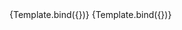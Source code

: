 

<Meta title="Design System/ReferenceList" component={ReferenceList} />


<Canvas>
  <Story
    name="Light mode"
    args={{
      users: [
        {
          id: 1,
          username: "@codyfisher",
          profilePictureUrl: "https://i.pravatar.cc/150?img=1",
          display_wallet_id: "0x34...163",
          amount: "5,000.00",
          last_buy_date: "24 May, 2021",
        },
        {
          id: 2,
          username: "@darrelsteward",
          profilePictureUrl: "https://i.pravatar.cc/150?img=2",
          display_wallet_id: "0x12...657",
          amount: "17,500.00",
          last_buy_date: "3 Jan, 2020",
        },
        {
          id: 3,
          username: "@jacobjones",
          profilePictureUrl: "https://i.pravatar.cc/150?img=3",
          display_wallet_id: "0x76...453",
          amount: "200,000.00",
          last_buy_date: "14 June, 2021",
        },
      ],
      mode: "light",
    }}
  >
    {Template.bind({})}
  </Story>
  <Story
    name="Dark mode"
    parameters={{ backgrounds: { default: "dark" } }}
    args={{
      users: [
        {
          id: 1,
          username: "@codyfisher",
          profilePictureUrl: "https://i.pravatar.cc/150?img=1",
          display_wallet_id: "0x34...163",
          amount: "5,000.00",
          last_buy_date: "24 May, 2021",
        },
        {
          id: 2,
          username: "@darrelsteward",
          profilePictureUrl: "https://i.pravatar.cc/150?img=2",
          display_wallet_id: "0x12...657",
          amount: "17,500.00",
          last_buy_date: "3 Jan, 2020",
        },
        {
          id: 3,
          username: "@jacobjones",
          profilePictureUrl: "https://i.pravatar.cc/150?img=3",
          display_wallet_id: "0x76...453",
          amount: "200,000.00",
          last_buy_date: "14 June, 2021",
        },
      ],
      mode: "dark",
    }}
  >
    {Template.bind({})}
  </Story>
</Canvas>
